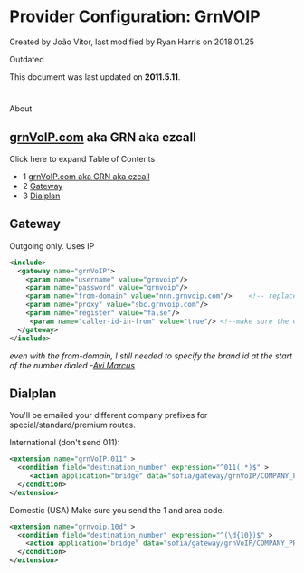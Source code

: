 
# Provider Configuration: GrnVOIP 

 Created by  João Vitor, last modified by  Ryan Harris on 2018.01.25

Outdated

This document was last updated on **2011.5.11**.

#   
About

## [grnVoIP.com](http://grnVoIP.com) aka GRN aka ezcall

Click here to expand Table of Contents

* 1 [grnVoIP.com aka GRN aka ezcall](#grnvoipcomhttpgrnvoipcom-aka-grn-aka-ezcall)
* 2 [Gateway](#-freeswitch--provider-configuration-grnvoip-)
* 3 [Dialplan](#-freeswitch--provider-configuration-grnvoip-)

## Gateway

Outgoing only. Uses IP 

```xml
<include>
  <gateway name="grnVoIP">
    <param name="username" value="grnvoip"/>    
    <param name="password" value="grnvoip"/>
    <param name="from-domain" value="nnn.grnvoip.com"/>    <!-- replace 'nnn' with your assigned Brand ID-->
    <param name="proxy" value="sbc.grnvoip.com"/>
    <param name="register" value="false"/>
     <param name="caller-id-in-from" value="true"/> <!--make sure the CID is passed to them as the FROM, which may be necessary-->
  </gateway>
</include>
```

_even with the from-domain, I still needed to specify the brand id at the start of the number dialed -[Avi Marcus](https://wiki.freeswitch.org/wiki/User:Avi%5FMarcus "User:Avi Marcus")_ 

## Dialplan

You'll be emailed your different company prefixes for special/standard/premium routes.

International (don't send 011):

```xml
<extension name="grnVoIP.011" >
  <condition field="destination_number" expression="^011(.*)$" >
     <action application="bridge" data="sofia/gateway/grnVoIP/COMPANY_PREFIX$1" />
  </condition>
</extension>
```

    
Domestic (USA) Make sure you send the 1 and area code.

```xml
<extension name="grnvoip.10d" >
  <condition field="destination_number" expression="^(\d{10})$" >
    <action application="bridge" data="sofia/gateway/grnVoIP/COMPANY_PREFIX1$1" />
  </condition>
</extension>
```


